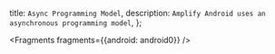   title: `Async Programming Model`,
  description: `Amplify Android uses an asynchronous programming model`,
};


<Fragments fragments={{android: android0}} />
